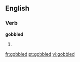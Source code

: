 ==English==

===Verb===
'''gobbled'''

# {{past of|[[gobble]]}}

[[fr:gobbled]]
[[pt:gobbled]]
[[vi:gobbled]]